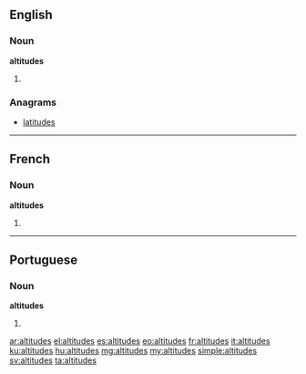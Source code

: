 ==English==

===Noun===
'''altitudes'''

# {{plural of|altitude}}

===Anagrams===
* [[latitudes]]

----

==French==

===Noun===
'''altitudes''' {{f}}

# {{plural of|altitude|lang=fr}}

----
==Portuguese==

===Noun===
'''altitudes''' {{f}}

# {{plural of|altitude|lang=pt}}
{{rfc-auto}}

[[ar:altitudes]]
[[el:altitudes]]
[[es:altitudes]]
[[eo:altitudes]]
[[fr:altitudes]]
[[it:altitudes]]
[[ku:altitudes]]
[[hu:altitudes]]
[[mg:altitudes]]
[[my:altitudes]]
[[simple:altitudes]]
[[sv:altitudes]]
[[ta:altitudes]]